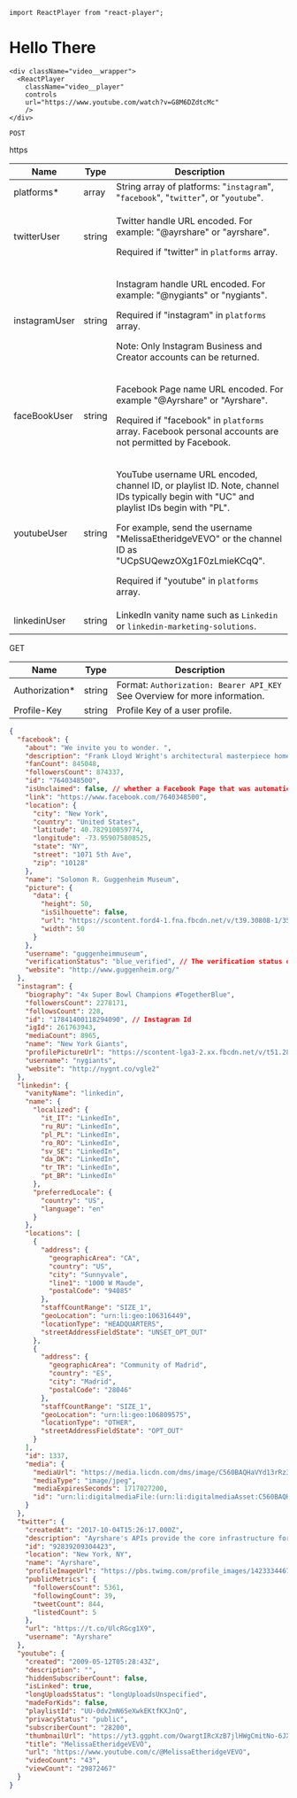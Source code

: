 ```mdx-code-block
import ReactPlayer from "react-player";
```

# Hello There

```mdx-code-block
<div className="video__wrapper">
  <ReactPlayer
    className="video__player"
    controls
    url="https://www.youtube.com/watch?v=G8M6DZdtcMc"
    />
</div>
```

`POST`

https

| **Name** | **Type** | **Description** |
| --- | --- | --- |
| platforms\* | array | String array of platforms: "`instagram`", "`facebook`", "`twitter`", or "`youtube`". |
| twitterUser | string | <p>Twitter handle URL encoded. For example: "@ayrshare" or "ayrshare".</p><p>Required if "twitter" in `platforms` array.</p> |
| instagramUser | string | <p>Instagram handle URL encoded. For example: "@nygiants" or "nygiants".</p><p>Required if "instagram" in `platforms` array.</p><p /><p>Note: Only Instagram Business and Creator accounts can be returned.</p> |
| faceBookUser | string | <p>Facebook Page name URL encoded. For example "@Ayrshare" or "Ayrshare".</p><p /><p>Required if "facebook" in `platforms` array. Facebook personal accounts are not permitted by Facebook.</p> |
| youtubeUser | string | <p>YouTube username URL encoded, channel ID, or playlist ID. Note, channel IDs typically begin with "UC" and playlist IDs begin with "PL".</p><p /><p>For example, send the username "MelissaEtheridgeVEVO" or the channel ID as "UCpSUQewzOXg1F0zLmieKCqQ".</p><p /><p>Required if "youtube" in `platforms` array.</p> |
| linkedinUser | string | LinkedIn vanity name such as `Linkedin` or `linkedin-marketing-solutions`. |

GET

| Name | Type | Description |
| --- | --- | --- |
| Authorization\* | string | Format: `Authorization: Bearer API_KEY` See Overview for more information. |
| Profile-Key | string | Profile Key of a user profile. |

```json title="tab1"
{
  "facebook": {
    "about": "We invite you to wonder. ",
    "description": "Frank Lloyd Wright's architectural masterpiece home to a world-renowned collection of modern and contemporary art.",
    "fanCount": 845048,
    "followersCount": 874337,
    "id": "7640348500",
    "isUnclaimed": false, // whether a Facebook Page that was automatically generated has been claimed by the business it represents.
    "link": "https://www.facebook.com/7640348500",
    "location": {
      "city": "New York",
      "country": "United States",
      "latitude": 40.782910059774,
      "longitude": -73.959075808525,
      "state": "NY",
      "street": "1071 5th Ave",
      "zip": "10128"
    },
    "name": "Solomon R. Guggenheim Museum",
    "picture": {
      "data": {
        "height": 50,
        "isSilhouette": false,
        "url": "https://scontent.ford4-1.fna.fbcdn.net/v/t39.30808-1/352122020_2000703126929355_7618417261219676343_n.jpg?stp=cp0_dst-jpg_p50x50&_nc_cat=104&ccb=1-7&_nc_sid=4da83f&_nc_ohc=Y1AlQn-HyvwAX8NzExq&_nc_ht=scontent.ford4-1.fna&edm=AJdBtusEAAAA&oh=00_AfD7ms2Nv0b5x1jr_uJKZsXnngQP3dmDrjQDNz_4aaBrCg&oe=65D3ACAE",
        "width": 50
      }
    },
    "username": "guggenheimmuseum",
    "verificationStatus": "blue_verified", // The verification status of the Facebook Page that represents a business, blue_verified or not_verified.
    "website": "http://www.guggenheim.org/"
  },
  "instagram": {
    "biography": "4x Super Bowl Champions #TogetherBlue",
    "followersCount": 2278171,
    "followsCount": 228,
    "id": "17841400118294090", // Instagram Id
    "igId": 261763943,
    "mediaCount": 8965,
    "name": "New York Giants",
    "profilePictureUrl": "https://scontent-lga3-2.xx.fbcdn.net/v/t51.2885-15/209249968_563247608171409_1254577321735891919_n.jpg?_nc_cat=1&ccb=1-5&_nc_sid=86c713&_nc_ohc=T673IyEiuasAX_Jj7xu&_nc_ht=scontent-lga3-2.xx&edm=AL-3X8kEAAAA&oh=00_AT8GNdOos4riN7NhrI06a6TkVKgOf5p_RUlsOQUwPRW3VQ&oe=6247F2F0",
    "username": "nygiants",
    "website": "http://nygnt.co/vgle2"
  },
  "linkedin": {
    "vanityName": "linkedin",
    "name": {
      "localized": {
        "it_IT": "LinkedIn",
        "ru_RU": "LinkedIn",
        "pl_PL": "LinkedIn",
        "ro_RO": "LinkedIn",
        "sv_SE": "LinkedIn",
        "da_DK": "LinkedIn",
        "tr_TR": "LinkedIn",
        "pt_BR": "LinkedIn"
      },
      "preferredLocale": {
        "country": "US",
        "language": "en"
      }
    },
    "locations": [
      {
        "address": {
          "geographicArea": "CA",
          "country": "US",
          "city": "Sunnyvale",
          "line1": "1000 W Maude",
          "postalCode": "94085"
        },
        "staffCountRange": "SIZE_1",
        "geoLocation": "urn:li:geo:106316449",
        "locationType": "HEADQUARTERS",
        "streetAddressFieldState": "UNSET_OPT_OUT"
      },
      {
        "address": {
          "geographicArea": "Community of Madrid",
          "country": "ES",
          "city": "Madrid",
          "postalCode": "28046"
        },
        "staffCountRange": "SIZE_1",
        "geoLocation": "urn:li:geo:106809575",
        "locationType": "OTHER",
        "streetAddressFieldState": "OPT_OUT"
      }
    ],
    "id": 1337,
    "media": {
      "mediaUrl": "https://media.licdn.com/dms/image/C560BAQHaVYd13rRz3A/company-logo_400_400/0/1638831590218/linkedin_logo?e=1717027200&v=beta&t=0QZkgiGXOhGzVwFJyA1N6WSPmKRwpF8gn_Fw5xDez6c",
      "mediaType": "image/jpeg",
      "mediaExpiresSeconds": 1717027200,
      "id": "urn:li:digitalmediaFile:(urn:li:digitalmediaAsset:C560BAQHaVYd13rRz3A,urn:li:digitalmediaArtifactClass:company-logo_400_400,0)"
    }
  },
  "twitter": {
    "createdAt": "2017-10-04T15:26:17.000Z",
    "description": "Ayrshare's APIs provide the core infrastructure for social media posting, management, and analytics. https://t.co/UlcRGcg1X9",
    "id": "92839209304423",
    "location": "New York, NY",
    "name": "Ayrshare",
    "profileImageUrl": "https://pbs.twimg.com/profile_images/1423334467389767680/ochnivwr_normal.jpg",
    "publicMetrics": {
      "followersCount": 5361,
      "followingCount": 39,
      "tweetCount": 844,
      "listedCount": 5
    },
    "url": "https://t.co/UlcRGcg1X9",
    "username": "Ayrshare"
  },
  "youtube": {
    "created": "2009-05-12T05:28:43Z",
    "description": "",
    "hiddenSubscriberCount": false,
    "isLinked": true,
    "longUploadsStatus": "longUploadsUnspecified",
    "madeForKids": false,
    "playlistId": "UU-0dv2mN6SeXwkEKtfKXJnQ",
    "privacyStatus": "public",
    "subscriberCount": "28200",
    "thumbnailUrl": "https://yt3.ggpht.com/OwargtIRcXzB7jlHWgCmitNo-6JX2wbZGdOMg5K7rd5BnX4bSJX1WPaD2Bi4RN3X9SJi4D4h4g=s88-c-k-c0x00ffffff-no-nd-rj",
    "title": "MelissaEtheridgeVEVO",
    "url": "https://www.youtube.com/c/@MelissaEtheridgeVEVO",
    "videoCount": "43",
    "viewCount": "29872467"
  }
}
```
